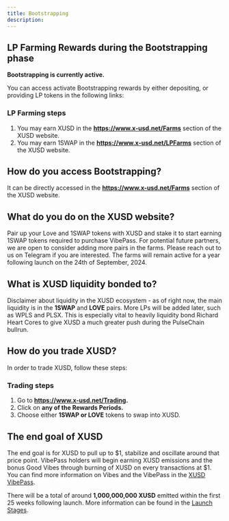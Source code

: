 ```yaml
---
title: Bootstrapping
description: 
---
```


## LP Farming Rewards during the Bootstrapping phase

**Bootstrapping is currently active.** 

You can access activate Bootstrapping rewards by either depositing, or providing LP tokens in the following links:

### LP Farming steps
1. You may earn XUSD in the **https://www.x-usd.net/Farms** section of the XUSD website. 
2. You may earn 1SWAP in the **https://www.x-usd.net/LPFarms** section of the XUSD website. 

## How do you access Bootstrapping?

It can be directly accessed in the **https://www.x-usd.net/Farms** section of the XUSD website. 

## What do you do on the XUSD website?

Pair up your Love and 1SWAP tokens with XUSD and stake it to start earning 1SWAP tokens required to purchase VibePass. For potential future partners, we are open to consider adding more pairs in the farms. Please reach out to us on Telegram if you are interested. The farms will remain active for a year following launch on the 24th of September, 2024.

## What is XUSD liquidity bonded to?

Disclaimer about liquidity in the XUSD ecosystem - as of right now, the main liquidity is in the **1SWAP** and **LOVE** pairs. More LPs will be added later, such as WPLS and PLSX. This is especially vital to heavily liquidity bond Richard Heart Cores to give XUSD a much greater push during the PulseChain bullrun.

## How do you trade XUSD?

In order to trade XUSD, follow these steps:

### Trading steps
1. Go to **https://www.x-usd.net/Trading.**
2. Click on **any of the Rewards Periods.**
3. Choose either **1SWAP or LOVE** tokens to swap into XUSD.


## The end goal of XUSD

The end goal is for XUSD to pull up to $1, stabilize and oscillate around that price point. VibePass holders will begin earning XUSD emissions and the bonus Good Vibes through burning of XUSD on every transactions at $1. You can find more information on Vibes and the VibePass in the [XUSD VibePass](https://docs.x-usd.net/docs/VibePass/Obtain).

There will be a total of around **1,000,000,000 XUSD** emitted within the first 25 weeks following launch. More information can be found in the [Launch Stages](https://docs.x-usd.net/docs/Launch/Genesis).

